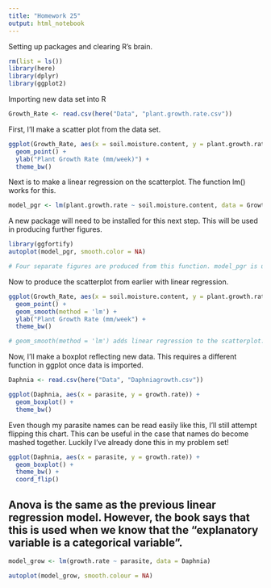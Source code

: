 ```yaml
---
title: "Homework 25"
output: html_notebook
---
```



Setting up packages and clearing R's brain. 

```r
rm(list = ls())
library(here)
library(dplyr)
library(ggplot2)
```

Importing new data set into R

```r
Growth_Rate <- read.csv(here("Data", "plant.growth.rate.csv"))
```

First, I'll make a scatter plot from the data set. 

```r
ggplot(Growth_Rate, aes(x = soil.moisture.content, y = plant.growth.rate)) +
  geom_point() +
  ylab("Plant Growth Rate (mm/week)") +
  theme_bw()
```

Next is to make a linear regression on the scatterplot. The function lm() works for this. 

```r
model_pgr <- lm(plant.growth.rate ~ soil.moisture.content, data = Growth_Rate)
```

 A new package will need to be installed for this next step. This will be used in producing further figures. 
 
```r
library(ggfortify)
autoplot(model_pgr, smooth.color = NA)

# Four separate figures are produced from this function. model_pgr is used for linear representations of data on figures. 
```

Now to produce the scatterplot from earlier with linear regression. 

```r
ggplot(Growth_Rate, aes(x = soil.moisture.content, y = plant.growth.rate)) +
  geom_point() +
  geom_smooth(method = 'lm') +
  ylab("Plant Growth Rate (mm/week") +
  theme_bw()

# geom_smooth(method = 'lm') adds linear regression to the scatterplot. 
```
Now, I'll make a boxplot reflecting new data. This requires a different function in ggplot once data is imported. 


```r
Daphnia <- read.csv(here("Data", "Daphniagrowth.csv"))
```

```r
ggplot(Daphnia, aes(x = parasite, y = growth.rate)) + 
  geom_boxplot() +
  theme_bw()
```

Even though my parasite names can be read easily like this, I'll still attempt flipping this chart. This can be useful in the case that names do become mashed together. Luckily I've already done this in my problem set! 

```r
ggplot(Daphnia, aes(x = parasite, y = growth.rate)) +
  geom_boxplot() +
  theme_bw() +
  coord_flip()
```
## Anova is the same as the previous linear regression model. However, the book says that this is used when we know that the "explanatory variable is a categorical variable". 

```r
model_grow <- lm(growth.rate ~ parasite, data = Daphnia)

autoplot(model_grow, smooth.colour = NA)
```


